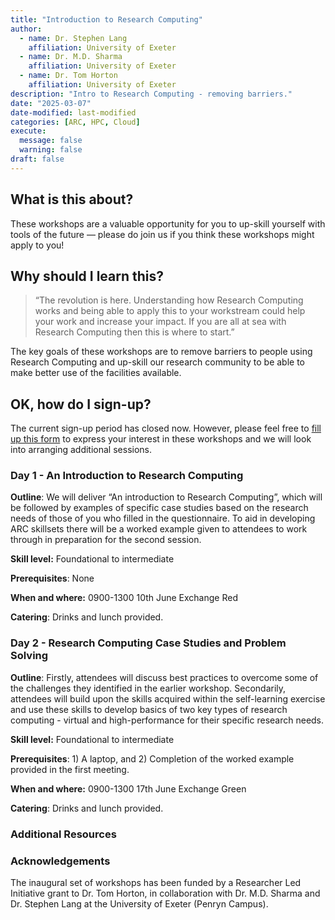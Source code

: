 ```yaml
---
title: "Introduction to Research Computing"
author: 
  - name: Dr. Stephen Lang
    affiliation: University of Exeter
  - name: Dr. M.D. Sharma
    affiliation: University of Exeter
  - name: Dr. Tom Horton
    affiliation: University of Exeter
description: "Intro to Research Computing - removing barriers."
date: "2025-03-07"
date-modified: last-modified
categories: [ARC, HPC, Cloud]
execute:
  message: false
  warning: false
draft: false
---
```


## What is this about?

These workshops are a valuable opportunity for you to up-skill yourself with tools of the future — please do join us if you think these workshops might apply to you!

## Why should I learn this?

> "The revolution is here. Understanding how Research Computing works and being able to apply this to your workstream could help your work and increase your impact. If you are all at sea with Research Computing then this is where to start."

The key goals of these workshops are to remove barriers to people using Research Computing and up-skill our research community to be able to make better use of the facilities available.

## OK, how do I sign-up?

The current sign-up period has closed now. However, please feel free to [fill up this form](https://forms.office.com/e/5aZMAVGENa) to express your interest in these workshops and we will look into arranging additional sessions.

### Day 1 - An Introduction to Research Computing

**Outline**: We will deliver "An introduction to Research Computing", which will be followed by examples of specific case studies based on the research needs of those of you who filled in the questionnaire. To aid in developing ARC skillsets there will be a worked example given to attendees to work through in preparation for the second session.

::: callout-note
**Skill level:** Foundational to intermediate

**Prerequisites**: None

**When and where:** 0900-1300 10th June Exchange Red

**Catering**: Drinks and lunch provided.
:::

### Day 2 - Research Computing Case Studies and Problem Solving

**Outline**: Firstly, attendees will discuss best practices to overcome some of the challenges they identified in the earlier workshop. Secondarily, attendees will build upon the skills acquired within the self-learning exercise and use these skills to develop basics of two key types of research computing - virtual and high-performance for their specific research needs.

::: callout-note
**Skill level:** Foundational to intermediate

**Prerequisites**: 1) A laptop, and 2) Completion of the worked example provided in the first meeting.

**When and where:** 0900-1300 17th June Exchange Green

**Catering**: Drinks and lunch provided.
:::

### Additional Resources

### Acknowledgements

The inaugural set of workshops has been funded by a Researcher Led Initiative grant to Dr. Tom Horton, in collaboration with Dr. M.D. Sharma and Dr. Stephen Lang at the University of Exeter (Penryn Campus).
